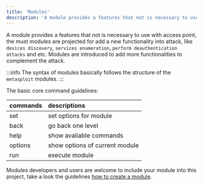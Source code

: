 ```yaml
---
title: 'Modules'
description: 'A module provides a features that not is necessary to use with access point.'
---
```


A module provides a features that not is necessary to use with access point, the must modules are projected for add a new functionality into attack, like `devices discovery`, `services enumeration`, `perform deauthentication attacks` and etc.  Modules are introduced to add more functionalities to complement the attack. 

:::info
The syntax of modules basically follows the structure of the `metasploit` modules.
:::

The basic core command guidelines:

| commands | descriptions | 
|:-----------|:------------|
set  | set options for module
back  | go back one level
help  | show avaliable commands 
options  | show options of current module
run  | execute module

Modules developers and users are welcome to include your module into this project, take a look the guidelines [how to create a module](#development).
